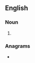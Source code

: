 ==English==

===Noun===
{{head|en|noun plural form|head=[[brain]]s [[trust]]s}}

# {{plural of|brains trust|lang=en}}

===Anagrams===
* {{anagrams|en|strain bursts}}